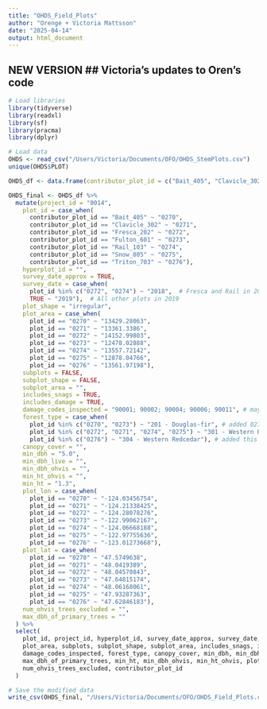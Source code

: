 ```yaml
---
title: "OHDS_Field_Plots"
author: "Orenge + Victoria Mattsson"
date: "2025-04-14"
output: html_document
---
```


## NEW VERSION ## Victoria's updates to Oren's code

```r

# Load libraries
library(tidyverse)
library(readxl)
library(sf)
library(pracma)
library(dplyr)

# Load data 
OHDS <- read_csv("/Users/Victoria/Documents/OFO/OHDS_StemPlots.csv")
unique(OHDS$PLOT)

OHDS_df <- data.frame(contributor_plot_id = c("Bait_405", "Clavicle_302", "Fresca_202", "Fulton_601", "Rail_103", "Snow_805", "Triton_703"))

OHDS_final <- OHDS_df %>%
  mutate(project_id = "0014",
    plot_id = case_when(
      contributor_plot_id == "Bait_405" ~ "0270",
      contributor_plot_id == "Clavicle_302" ~ "0271",
      contributor_plot_id == "Fresca_202" ~ "0272",
      contributor_plot_id == "Fulton_601" ~ "0273",
      contributor_plot_id == "Rail_103" ~ "0274",
      contributor_plot_id == "Snow_805" ~ "0275",
      contributor_plot_id == "Triton_703" ~ "0276"),
    hyperplot_id = "",
    survey_date_approx = TRUE,
    survey_date = case_when(
      plot_id %in% c("0272", "0274") ~ "2018",  # Fresca and Rail in 2018
      TRUE ~ "2019"),  # All other plots in 2019
    plot_shape = "irregular",
    plot_area = case_when(
      plot_id == "0270" ~ "13429.28063",
      plot_id == "0271" ~ "13361.3386",
      plot_id == "0272" ~ "14152.99803",
      plot_id == "0273" ~ "12478.02888",
      plot_id == "0274" ~ "13557.72142",
      plot_id == "0275" ~ "12878.04766",
      plot_id == "0276" ~ "13561.97198"),
    subplots = FALSE,
    subplot_shape = FALSE,
    subplot_area = "",
    includes_snags = TRUE,
    includes_damage = TRUE,
    damage_codes_inspected = "90001; 90002; 90004; 90006; 90011", # may need to update if add more codes to trees rmd
    forest_type = case_when(
      plot_id %in% c("0270", "0273") ~ "201 - Douglas-fir", # added 0273
      plot_id %in% c("0272", "0271", "0274", "0275") ~ "301 - Western Hemlock", # added 0271, 0274, 0275 
      plot_id %in% c("0276") ~ "304 - Western Redcedar"), # added this
    canopy_cover = "",
    min_dbh = "5.0",
    min_dbh_live = "",
    min_dbh_ohvis = "",
    min_ht_ohvis = "",
    min_ht = "1.3",
    plot_lon = case_when(
      plot_id == "0270" ~ "-124.03456754",
      plot_id == "0271" ~ "-124.21338425",
      plot_id == "0272" ~ "-124.28078276",
      plot_id == "0273" ~ "-122.99062167",
      plot_id == "0274" ~ "-124.06668188",
      plot_id == "0275" ~ "-122.97755636",
      plot_id == "0276" ~ "-123.01273668"),
    plot_lat = case_when(
      plot_id == "0270" ~ "47.5749638",
      plot_id == "0271" ~ "48.0419389",
      plot_id == "0272" ~ "48.04570843",
      plot_id == "0273" ~ "47.64815174",
      plot_id == "0274" ~ "48.06168061",
      plot_id == "0275" ~ "47.93287363",
      plot_id == "0276" ~ "47.62846183"),
    num_ohvis_trees_excluded = "",
    max_dbh_of_primary_trees = ""  
  ) %>%
  select(
    plot_id, project_id, hyperplot_id, survey_date_approx, survey_date, plot_shape, 
    plot_area, subplots, subplot_shape, subplot_area, includes_snags, includes_damage, 
    damage_codes_inspected, forest_type, canopy_cover, min_dbh, min_dbh_live, 
    max_dbh_of_primary_trees, min_ht, min_dbh_ohvis, min_ht_ohvis, plot_lon, plot_lat, 
    num_ohvis_trees_excluded, contributor_plot_id
  )

# Save the modified data
write_csv(OHDS_final, "/Users/Victoria/Documents/OFO/OHDS_Field_Plots.csv")
```

